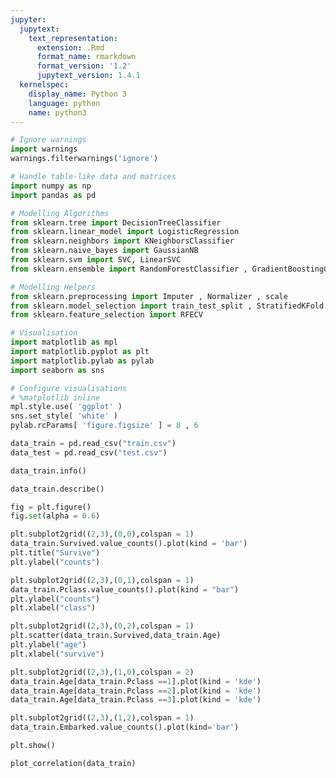 ```yaml
---
jupyter:
  jupytext:
    text_representation:
      extension: .Rmd
      format_name: rmarkdown
      format_version: '1.2'
      jupytext_version: 1.4.1
  kernelspec:
    display_name: Python 3
    language: python
    name: python3
---
```


```python
# Ignore warnings
import warnings
warnings.filterwarnings('ignore')

# Handle table-like data and matrices
import numpy as np
import pandas as pd

# Modelling Algorithms
from sklearn.tree import DecisionTreeClassifier
from sklearn.linear_model import LogisticRegression
from sklearn.neighbors import KNeighborsClassifier
from sklearn.naive_bayes import GaussianNB
from sklearn.svm import SVC, LinearSVC
from sklearn.ensemble import RandomForestClassifier , GradientBoostingClassifier

# Modelling Helpers
from sklearn.preprocessing import Imputer , Normalizer , scale
from sklearn.model_selection import train_test_split , StratifiedKFold
from sklearn.feature_selection import RFECV

# Visualisation
import matplotlib as mpl
import matplotlib.pyplot as plt
import matplotlib.pylab as pylab
import seaborn as sns

# Configure visualisations
# %matplotlib inline
mpl.style.use( 'ggplot' )
sns.set_style( 'white' )
pylab.rcParams[ 'figure.figsize' ] = 8 , 6

data_train = pd.read_csv("train.csv")
data_test = pd.read_csv("test.csv")
```

```python
data_train.info()
```

```python
data_train.describe()
```

```python
fig = plt.figure()
fig.set(alpha = 0.6)

plt.subplot2grid((2,3),(0,0),colspan = 1)
data_train.Survived.value_counts().plot(kind = 'bar')
plt.title("Survive")
plt.ylabel("counts")

plt.subplot2grid((2,3),(0,1),colspan = 1)
data_train.Pclass.value_counts().plot(kind = "bar")
plt.ylabel("counts")
plt.xlabel("class")

plt.subplot2grid((2,3),(0,2),colspan = 1)
plt.scatter(data_train.Survived,data_train.Age)
plt.ylabel("age")
plt.xlabel("survive")

plt.subplot2grid((2,3),(1,0),colspan = 2)
data_train.Age[data_train.Pclass ==1].plot(kind = 'kde')
data_train.Age[data_train.Pclass ==2].plot(kind = 'kde')
data_train.Age[data_train.Pclass ==3].plot(kind = 'kde')

plt.subplot2grid((2,3),(1,2),colspan = 1)
data_train.Embarked.value_counts().plot(kind='bar')

plt.show()
```

```python
plot_correlation(data_train)
```

```python

```

